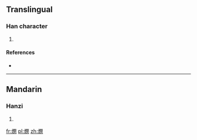 ==Translingual==

===Han character===
{{Han char|rn=86|rad=火|as=12|sn=16|four=97820|canj=FANK}}

# {{defn|Han|sort=火12}}

====References====
* {{Han ref|kx=0683.190|dkj=19432|hdz=32238.060|uh=71D8|ud=29144|bh=EA54|bd=59988}}

----

==Mandarin==

===Hanzi===
{{cmn-hanzi|pin=[[měi]] ([[mei3]])|wg=mei<sup>3</sup>}}

# {{defn|lang=cmn|sort=火12}}

[[fr:燘]]
[[pl:燘]]
[[zh:燘]]